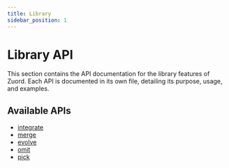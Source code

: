 ```yaml
---
title: Library
sidebar_position: 1
---
```


# Library API

This section contains the API documentation for the library features of Zuord. Each API is documented in its own file, detailing its purpose, usage, and examples.

## Available APIs

- [integrate](./integrate)
- [merge](./merge)
- [evolve](./evolve)
- [omit](./omit)
- [pick](./pick)